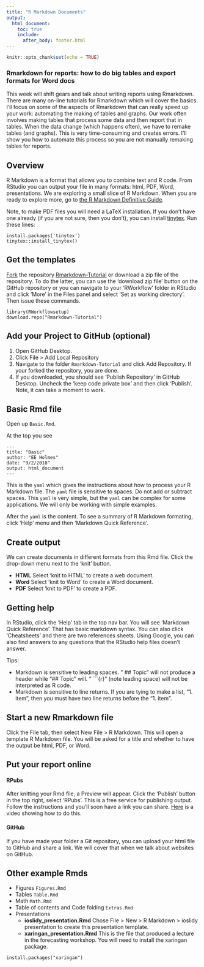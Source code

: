 ```yaml
---
title: "R Markdown Documents"
output:
  html_document:
    toc: true
    include:
      after_body: footer.html
---
```


```r
knitr::opts_chunk$set(echo = TRUE)
```

### Rmarkdown for reports: how to do big tables and export formats for Word docs

This week will shift gears and talk about writing reports using Rmarkdown. There are many on-line tutorials for Rmarkdown which will cover the basics. I'll focus on some of the aspects of Rmarkdown that can really speed up your work: automating the making of tables and graphs. Our work often involves making tables that process some data and then report that in tables. When the data change (which happens often), we have to remake tables (and graphs). This is very time-consuming and creates errors. I'll show you how to automate this process so you are not manually remaking tables for reports.

## Overview

R Markdown is a format that allows you to combine text and R code.  From RStudio you can output your file in many formats: html, PDF, Word, presentations.  We are exploring a small slice of R Markdown.  When you are ready to explore more, go to [the R Markdown Definitive Guide](https://bookdown.org/yihui/rmarkdown/).

Note, to make PDF files you will need a LaTeX installation.  If you don't have one already (if you are not sure, then you don't), you can install [tinytex](https://yihui.name/tinytex/).  Run these lines:

```
install.packages('tinytex')
tinytex::install_tinytex()
```

## Get the templates

[Fork](https://youtu.be/b6AaTHFIY7U) the repository [Rmarkdown-Tutorial](https://github.com/RVerse-Tutorials/Rmarkdown-Tutorial) or download a zip file of the repository.  To do the latter, you can use the 'download zip file' button on the GitHub repository or you can navigate to your 'RWorkflow' folder in RStudio and click 'More' in the Files panel and select 'Set as working directory'. Then issue these commands.

```
library(RWorkflowsetup)
download.repo("Rmarkdown-Tutorial")
```

## Add your Project to GitHub (optional)

1. Open GitHub Desktop.
2. Click File > Add Local Repository
3. Navigate to the folder `Rmarkdown-Tutorial` and click Add Repository. If your forked the repository, you are done.  
4. If you downloaded, you should see 'Publish Repository' in GitHub Desktop.  Uncheck the 'keep code private box' and then click 'Publish'.  Note, it can take a moment to work.


## Basic Rmd file

Open up `Basic.Rmd`.  

At the top you see

```
---
title: "Basic"
author: "EE Holmes"
date: "9/2/2018"
output: html_document
---
```

This is the `yaml` which gives the instructions about how to process your R Markdown file.  The `yaml` file is sensitive to spaces.  Do not add or subtract spaces.  This `yaml` is very simple, but the `yaml` can be complex for some applications.  We will only be working with simple examples.

After the `yaml` is the content.  To see a summary of R Markdown formating, click 'Help' menu and then 'Markdown Quick Reference'.

## Create output

We can create documents in different formats from this Rmd file.  Click the drop-down menu next to the 'knit' button.

* **HTML** Select 'knit to HTML' to create a web document.
* **Word** Select 'knit to Word' to create a Word document.
* **PDF** Select 'knit to PDF' to create a PDF.

## Getting help

In RStudio, click the 'Help' tab in the top nav bar.  You will see 'Markdown Quick Reference'.  That has basic markdown syntax.  You can also click 'Cheatsheets' and there are two references sheets.   Using Google, you can also find answers to any questions that the RStudio help files doesn't answer.

Tips:

* Markdown is sensitive to leading spaces.  "  ## Topic" will not produce a header while "## Topic" will.  " ```{r}" (note leading space) will not be interpreted as R code.
* Markdown is sensitive to line returns.  If you are tying to make a list, "1. item", then you must have two line returns before the "1. item".

## Start a new Rmarkdown file

Click the File tab, then select New File > R Markdown. This will open a template R Markdown file.  You will be asked for a title and whether to have the output be html, PDF, or Word.

## Put your report online

#### RPubs

After knitting your Rmd file, a Preview will appear.  Click the 'Publish' button in the top right, select 'RPubs'.  This is a free service for publishing output.  Follow the instructions and you'll soon have a link you can share.  [Here](https://youtu.be/GJ36zamYVLg) is a video showing how to do this.

#### GitHub

If you have made your folder a Git repository, you can upload your html file to GitHub and share a link.  We will cover that when we talk about websites on GitHub.

## Other example Rmds

* Figures `Figures.Rmd`
* Tables `Table.Rmd`
* Math `Math.Rmd`
* Table of contents and Code folding  `Extras.Rmd`
* Presentations
  - **ioslidy_presentation.Rmd** Chose File > New > R Markdown > ioslidy presentation to create this presentation template.
  - **xaringan_presentation.Rmd** This is the file that produced a lecture in the forecasting workshop.  You will need to install the xaringan package.
  
```
install.packages("xaringan")
```